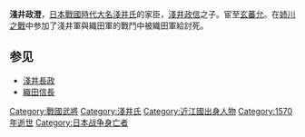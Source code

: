 '''淺井政澄'''，[[日本戰國時代|日本戰國時代]][[大名_(稱謂)|大名]][[淺井氏|淺井氏]]的家臣，[[淺井政信|淺井政信]]之子。宦至[[玄蕃允|玄蕃允]]。在[[姉川之戰|姉川之戰]]中参加了淺井軍與織田軍的戰鬥中被織田軍給討死。

==参见==
*[[淺井長政|淺井長政]]
*[[織田信長|織田信長]]

{{Japan-bio-stub}}
[[Category:戰國武將|Category:戰國武將]]
[[Category:淺井氏|Category:淺井氏]]
[[Category:近江國出身人物|Category:近江國出身人物]]
[[Category:1570年逝世|Category:1570年逝世]]
[[Category:日本战争身亡者|Category:日本战争身亡者]]